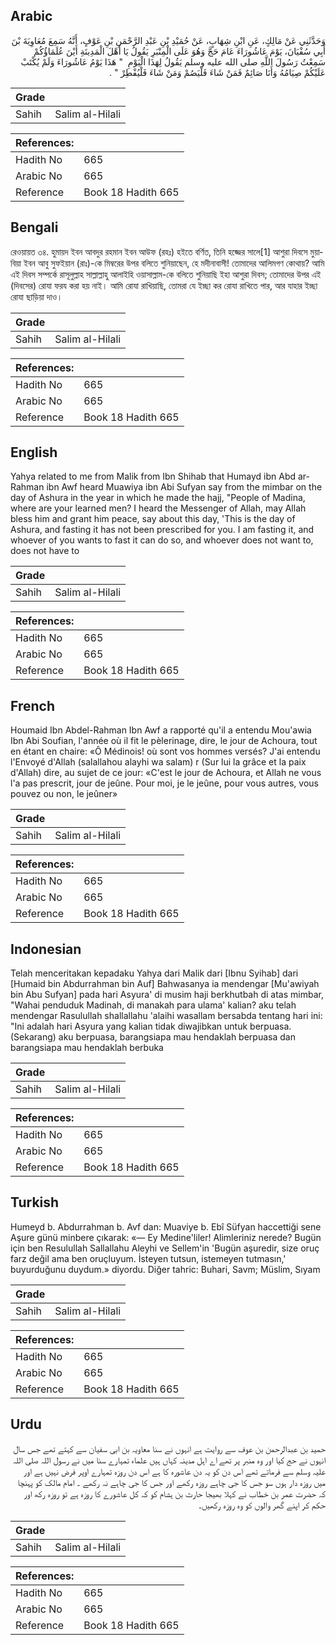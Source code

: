 ## Arabic


<div dir="rtl" lang="ar" style={{fontSize:'larger',backgroundColor:'#f8f9fa',padding:20}}>
وَحَدَّثَنِي عَنْ مَالِكٍ، عَنِ ابْنِ شِهَابٍ، عَنْ حُمَيْدِ بْنِ عَبْدِ الرَّحْمَنِ بْنِ عَوْفٍ، أَنَّهُ سَمِعَ مُعَاوِيَةَ بْنَ أَبِي سُفْيَانَ، يَوْمَ عَاشُورَاءَ عَامَ حَجَّ وَهُوَ عَلَى الْمِنْبَرِ يَقُولُ يَا أَهْلَ الْمَدِينَةِ أَيْنَ عُلَمَاؤُكُمْ سَمِعْتُ رَسُولَ اللَّهِ صلى الله عليه وسلم يَقُولُ لِهَذَا الْيَوْمِ ‏ "‏ هَذَا يَوْمُ عَاشُورَاءَ وَلَمْ يُكْتَبْ عَلَيْكُمْ صِيَامُهُ وَأَنَا صَائِمٌ فَمَنْ شَاءَ فَلْيَصُمْ وَمَنْ شَاءَ فَلْيُفْطِرْ ‏"‏ ‏.‏
</div>
<div style={{backgroundColor:'#f8f9fa',padding:20, marginBottom: 10}}><table> <thead> <tr> <th>Grade</th> <th></th> </tr> </thead> <tbody> <tr><td>Sahih</td><td>Salim al-Hilali</td></tr></tbody></table><table> <thead> <tr> <th>References:</th> <th></th> </tr> </thead> <tbody><tr><td>Hadith No</td><td>665</td></tr><tr><td>Arabic No</td><td>665</td></tr><tr><td>Reference</td><td>Book 18 Hadith 665</td></tr></tbody></table></div>

## Bengali


<div dir="ltr" lang="bn" style={{fontSize:'larger',backgroundColor:'#f8f9fa',padding:20}}>
রেওয়ায়ত ৩৪. হুমায়দ ইবন আবদুর রহমান ইবন আউফ (রহঃ) হইতে বর্ণিত, তিনি হজ্জের সালে[1] আশুরা দিবসে মুয়াবিয়া ইবন আবু সুফইয়ান (রাঃ)-কে মিম্বরের উপর বলিতে শুনিয়াছেন, হে মদীনাবাসী! তোমাদের আলিমগণ কোথায়? আমি এই দিবস সম্পর্কে রাসূলুল্লাহ সাল্লাল্লাহু আলাইহি ওয়াসাল্লাম-কে বলিতে শুনিয়াছি ইহা আশুরা দিবস; তোমাদের উপর এই (দিবসের) রোযা ফরয করা হয় নাই। আমি রোযা রাখিয়াছি, তোমরা যে ইচ্ছা কর রোযা রাখিতে পার, আর যাহার ইচ্ছা রোযা ছাড়িয়া দাও।
</div>
<div style={{backgroundColor:'#f8f9fa',padding:20, marginBottom: 10}}><table> <thead> <tr> <th>Grade</th> <th></th> </tr> </thead> <tbody> <tr><td>Sahih</td><td>Salim al-Hilali</td></tr></tbody></table><table> <thead> <tr> <th>References:</th> <th></th> </tr> </thead> <tbody><tr><td>Hadith No</td><td>665</td></tr><tr><td>Arabic No</td><td>665</td></tr><tr><td>Reference</td><td>Book 18 Hadith 665</td></tr></tbody></table></div>

## English


<div dir="ltr" lang="en" style={{fontSize:'larger',backgroundColor:'#f8f9fa',padding:20}}>
Yahya related to me from Malik from Ibn Shihab that Humayd ibn Abd ar-Rahman ibn Awf heard Muawiya ibn Abi Sufyan say from the mimbar on the day of Ashura in the year in which he made the hajj, "People of Madina, where are your learned men? I heard the Messenger of Allah, may Allah bless him and grant him peace, say about this day, 'This is the day of Ashura, and fasting it has not been prescribed for you. I am fasting it, and whoever of you wants to fast it can do so, and whoever does not want to, does not have to
</div>
<div style={{backgroundColor:'#f8f9fa',padding:20, marginBottom: 10}}><table> <thead> <tr> <th>Grade</th> <th></th> </tr> </thead> <tbody> <tr><td>Sahih</td><td>Salim al-Hilali</td></tr></tbody></table><table> <thead> <tr> <th>References:</th> <th></th> </tr> </thead> <tbody><tr><td>Hadith No</td><td>665</td></tr><tr><td>Arabic No</td><td>665</td></tr><tr><td>Reference</td><td>Book 18 Hadith 665</td></tr></tbody></table></div>

## French


<div dir="ltr" lang="fr" style={{fontSize:'larger',backgroundColor:'#f8f9fa',padding:20}}>
Houmaid Ibn Abdel-Rahman Ibn Awf a rapporté qu'il a entendu Mou'awia Ibn Abi Soufian, l'année où il fit le pèlerinage, dire, le jour de Achoura, tout en étant en chaire: «Ô Médinois! où sont vos hommes versés? J'ai entendu l'Envoyé d'Allah (salallahou alayhi wa salam) r (Sur lui la grâce et la paix d'Allah) dire, au sujet de ce jour: «C'est le jour de Achoura, et Allah ne vous l'a pas prescrit, jour de jeûne. Pour moi, je le jeûne, pour vous autres, vous pouvez ou non, le jeûner»
</div>
<div style={{backgroundColor:'#f8f9fa',padding:20, marginBottom: 10}}><table> <thead> <tr> <th>Grade</th> <th></th> </tr> </thead> <tbody> <tr><td>Sahih</td><td>Salim al-Hilali</td></tr></tbody></table><table> <thead> <tr> <th>References:</th> <th></th> </tr> </thead> <tbody><tr><td>Hadith No</td><td>665</td></tr><tr><td>Arabic No</td><td>665</td></tr><tr><td>Reference</td><td>Book 18 Hadith 665</td></tr></tbody></table></div>

## Indonesian


<div dir="ltr" lang="id" style={{fontSize:'larger',backgroundColor:'#f8f9fa',padding:20}}>
Telah menceritakan kepadaku Yahya dari Malik dari [Ibnu Syihab] dari [Humaid bin Abdurrahman bin Auf] Bahwasanya ia mendengar [Mu'awiyah bin Abu Sufyan] pada hari Asyura' di musim haji berkhutbah di atas mimbar, "Wahai penduduk Madinah, di manakah para ulama' kalian? aku telah mendengar Rasulullah shallallahu 'alaihi wasallam bersabda tentang hari ini: "Ini adalah hari Asyura yang kalian tidak diwajibkan untuk berpuasa. (Sekarang) aku berpuasa, barangsiapa mau hendaklah berpuasa dan barangsiapa mau hendaklah berbuka
</div>
<div style={{backgroundColor:'#f8f9fa',padding:20, marginBottom: 10}}><table> <thead> <tr> <th>Grade</th> <th></th> </tr> </thead> <tbody> <tr><td>Sahih</td><td>Salim al-Hilali</td></tr></tbody></table><table> <thead> <tr> <th>References:</th> <th></th> </tr> </thead> <tbody><tr><td>Hadith No</td><td>665</td></tr><tr><td>Arabic No</td><td>665</td></tr><tr><td>Reference</td><td>Book 18 Hadith 665</td></tr></tbody></table></div>

## Turkish


<div dir="ltr" lang="tr" style={{fontSize:'larger',backgroundColor:'#f8f9fa',padding:20}}>
Humeyd b. Abdurrahman b. Avf dan: Muaviye b. Ebî Süfyan haccettiği sene Aşure günü minbere çıkarak: «— Ey Medine'liler! Alimleriniz nerede? Bugün için ben Resulullah Sallallahu Aleyhi ve Sellem'in 'Bugün aşuredir, size oruç farz değil ama ben oruçluyum. İsteyen tutsun, istemeyen tutmasın,' buyurduğunu duydum.» diyordu. Diğer tahric: Buhari, Savm; Müslim, Sıyam
</div>
<div style={{backgroundColor:'#f8f9fa',padding:20, marginBottom: 10}}><table> <thead> <tr> <th>Grade</th> <th></th> </tr> </thead> <tbody> <tr><td>Sahih</td><td>Salim al-Hilali</td></tr></tbody></table><table> <thead> <tr> <th>References:</th> <th></th> </tr> </thead> <tbody><tr><td>Hadith No</td><td>665</td></tr><tr><td>Arabic No</td><td>665</td></tr><tr><td>Reference</td><td>Book 18 Hadith 665</td></tr></tbody></table></div>

## Urdu


<div dir="rtl" lang="ur" style={{fontSize:'larger',backgroundColor:'#f8f9fa',padding:20}}>
حمید بن عبدالرحمن بن عوف سے روایت ہے انہوں نے سنا معاویہ بن ابی سفیان سے کہتے تھے جس سال انہوں نے حج کیا اور وہ منبر پر تھے اے اہل مدینہ کہاں ہیں علماء تمہارے سنا میں نے رسول اللہ صلی اللہ علیہ وسلم سے فرماتے تھے اس دن کو یہ دن عاشورہ کا ہے اس دن روزہ تمہارے اوپر فرض نہیں ہے اور میں روزہ دار ہوں سو جس کا جی چاہے روزہ رکھے اور جس کا جی چاہے نہ رکھے ۔ امام مالک کو پہنچا کہ حضرت عمر بن خطاب نے کہلا بھیجا حارث بن ہشام کو کہ کل عاشورے کا روزہ ہے تو روزہ رکھ اور حکم کر اپنے گھر والوں کو وہ روزہ رکھیں۔
</div>
<div style={{backgroundColor:'#f8f9fa',padding:20, marginBottom: 10}}><table> <thead> <tr> <th>Grade</th> <th></th> </tr> </thead> <tbody> <tr><td>Sahih</td><td>Salim al-Hilali</td></tr></tbody></table><table> <thead> <tr> <th>References:</th> <th></th> </tr> </thead> <tbody><tr><td>Hadith No</td><td>665</td></tr><tr><td>Arabic No</td><td>665</td></tr><tr><td>Reference</td><td>Book 18 Hadith 665</td></tr></tbody></table></div>
